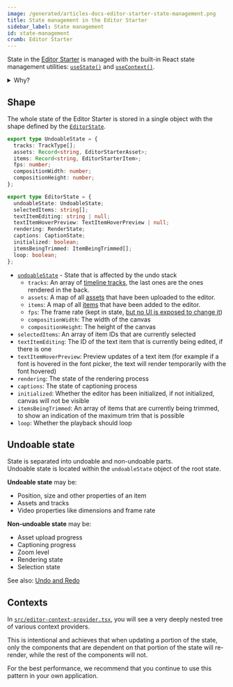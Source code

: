 ```yaml
---
image: /generated/articles-docs-editor-starter-state-management.png
title: State management in the Editor Starter
sidebar_label: State management
id: state-management
crumb: Editor Starter
---
```


State in the [Editor Starter](/docs/editor-starter) is managed with the built-in React state management utilities: [`useState()`](https://react.dev/reference/react/useState) and [`useContext()`](https://react.dev/reference/react/useContext).

<details>
  <summary>Why?</summary>
  <p>The Editor Starter was built in a way that as many different teams can adopt it as easily as possible.</p>
  <p>While the default React state management utilities are controversial for some, any React application can make use of them and developers are most familiar with them.</p>
</details>

## Shape

The whole state of the Editor Starter is stored in a single object with the shape defined by the [`EditorState`](https://github.com/search?q=repo%3Aremotion-dev%2Feditor-starter%20type%20EditorState&type=code).

```ts title="src/editor/state/types.ts"
export type UndoableState = {
  tracks: TrackType[];
  assets: Record<string, EditorStarterAsset>;
  items: Record<string, EditorStarterItem>;
  fps: number;
  compositionWidth: number;
  compositionHeight: number;
};

export type EditorState = {
  undoableState: UndoableState;
  selectedItems: string[];
  textItemEditing: string | null;
  textItemHoverPreview: TextItemHoverPreview | null;
  rendering: RenderState;
  captions: CaptionState;
  initialized: boolean;
  itemsBeingTrimmed: ItemBeingTrimmed[];
  loop: boolean;
};
```

- [`undoableState`](#undoable-state) - State that is affected by the undo stack
  - `tracks`: An array of [timeline tracks](/docs/editor-starter/tracks-items-assets), the last ones are the ones rendered in the back.
  - `assets`: A map of all [assets](/docs/editor-starter/tracks-items-assets) that have been uploaded to the editor.
  - `items`: A map of all [items](/docs/editor-starter/tracks-items-assets) that have been added to the editor.
  - `fps`: The frame rate (kept in state, [but no UI is exposed to change it](/docs/editor-starter/features-not-included#multiple-frame-rates))
  - `compositionWidth`: The width of the canvas
  - `compositionHeight`: The height of the canvas
- `selectedItems`: An array of item IDs that are currently selected
- `textItemEditing`: The ID of the text item that is currently being edited, if there is one
- `textItemHoverPreview`: Preview updates of a text item (for example if a font is hovered in the font picker, the text will render temporarily with the font hovered)
- `rendering`: The state of the rendering process
- `captions`: The state of captioning process
- `initialized`: Whether the editor has been initialized, if not initialized, canvas will not be visible
- `itemsBeingTrimmed`: An array of items that are currently being trimmed, to show an indication of the maximum trim that is possible
- `loop`: Whether the playback should loop

## Undoable state

State is separated into undoable and non-undoable parts.  
Undoable state is located within the `undoableState` object of the root state.

**Undoable state** may be:

- Position, size and other properties of an item
- Assets and tracks
- Video properties like dimensions and frame rate

**Non-undoable state** may be:

- Asset upload progress
- Captioning progress
- Zoom level
- Rendering state
- Selection state

See also: [Undo and Redo](/docs/editor-starter/undo-redo)

## Contexts

In [`src/editor-context-provider.tsx`](https://github.com/remotion-dev/editor-starter/blob/main/src/editor/context-provider.tsx), you will see a very deeply nested tree of various context providers.

This is intentional and achieves that when updating a portion of the state, only the components that are dependent on that portion of the state will re-render, while the rest of the components will not.

For the best performance, we recommend that you continue to use this pattern in your own application.
